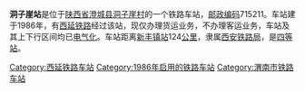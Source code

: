 {{noteTA
|1=zh-cn:始发车次; zh-hk:列車班次;
|2=zh-cn:车次; zh-hk:班次;
}}
{{Infobox China railway station 
|车站名称 = 洞子崖站
|车站名称拼音 = 
|车站地址 = [[陕西省|陕西省]][[澄城县|澄城县]]
|归属 = [[西安铁路局|西安铁路局]]
|车站等级 = [[四等站_(中铁)|四等站]]
|线路 = [[西延铁路|西延铁路]]
}}
'''洞子崖站'''是位于[[陕西省|陕西省]][[澄城县|澄城县]][[洞子崖村|洞子崖村]]的一个铁路车站，[[邮政编码|邮政编码]]715211。车站建于1986年，有[[西延铁路|西延铁路]]经过该站，现仅办理货运业务，不办理客运业务，车站及其上下行区间均已[[电气化|电气化]]。车站距离[[新丰镇站|新丰镇站]]124[[公里|公里]]，隶属[[西安铁路局|西安铁路局]]，是[[四等站_(中铁)|四等站]]。


{{start rail box}}
{{s-inop|[[坡底村站|坡底村站]]}}
{{s-line|[[西延铁路|西延铁路]]}}
{{s-inop|[[张家船站|张家船站]]}}
{{end box}}

{{西延铁路}}
{{铁路车站小作品}}
{{陕西小作品}}

[[Category:西延铁路车站|Category:西延铁路车站]]
[[Category:1986年启用的铁路车站|Category:1986年启用的铁路车站]]
[[Category:渭南市铁路车站|Category:渭南市铁路车站]]